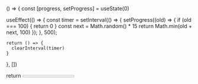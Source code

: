 () => {
  const [progress, setProgress] = useState(0)

  useEffect(() => {
    const timer = setInterval(() => {
      setProgress((old) => {
        if (old === 100) {
          return 0
        }
        const next = Math.random() * 15
        return Math.min(old + next, 100)
      });
    }, 500);

    return () => {
      clearInterval(timer)
    }
  }, [])

  return <Progress value={progress} withLabel />
}
